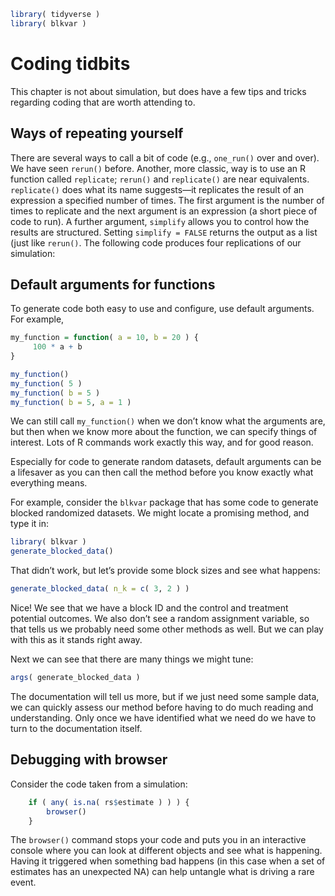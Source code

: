 ```r
library( tidyverse )
library( blkvar )
```


# Coding tidbits {#on_functions}

This chapter is not about simulation, but does have a few tips and tricks regarding coding that are worth attending to.


## Ways of repeating yourself {#repeating_oneself}

There are several ways to call a bit of code (e.g., `one_run()` over and over).
We have seen `rerun()` before.
Another, more classic, way is to use an R function called `replicate`; `rerun()` and `replicate()` are near equivalents.
`replicate()` does what its name suggests---it replicates the result of an expression a specified number of times. The first argument is the number of times to replicate and the next argument is an expression (a short piece of code to run). A further argument, `simplify` allows you to control how the results are structured. Setting `simplify = FALSE` returns the output as a list (just like `rerun()`.
The following code produces four replications of our simulation:



## Default arguments for functions {#default_arguments}

To generate code both easy to use and configure, use default arguments.
For example,

```r
my_function = function( a = 10, b = 20 ) {
     100 * a + b
}

my_function()
my_function( 5 )
my_function( b = 5 )
my_function( b = 5, a = 1 )
```

We can still call `my_function()` when we don't know what the arguments are, but then when we know more about the function, we can specify things of interest.
Lots of R commands work exactly this way, and for good reason.

Especially for code to generate random datasets, default arguments can be a lifesaver as you can then call the method before you know exactly what everything means.

For example, consider the `blkvar` package that has some code to generate blocked randomized datasets.
We might locate a promising method, and type it in:

```r
library( blkvar )
generate_blocked_data()
```

That didn't work, but let's provide some block sizes and see what happens:

```r
generate_blocked_data( n_k = c( 3, 2 ) )
```

Nice!  We see that we have a block ID and the control and treatment potential outcomes.  We also don't see a random assignment variable, so that tells us we probably need some other methods as well.
But we can play with this as it stands right away.

Next we can see that there are many things we might tune:
```r
args( generate_blocked_data )
```

The documentation will tell us more, but if we just need some sample data, we can quickly assess our method before having to do much reading and understanding.
Only once we have identified what we need do we have to turn to the documentation itself.



## Debugging with browser

Consider the code taken from a simulation:

```r
    if ( any( is.na( rs$estimate ) ) ) {
        browser()
    }
```

The `browser()` command stops your code and puts you in an interactive console where you can look at different objects and see what is happening.
Having it triggered when something bad happens (in this case when a set of estimates has an unexpected NA) can help untangle what is driving a rare event.

